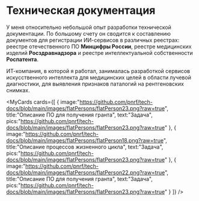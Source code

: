 
# Техническая документация

У меня относительно небольшой опыт разработки технической документации. По большому счету он сводится к составлению документов для регистрации ИИ-сервисов в различных реестрах: реестре отечественного ПО **Минцифры России**, реестре медицинских изделий **Росздравнадзора** и реестре интеллектуальной собственности **Роспатента**.

ИТ-компания, в которой я работал, занималась разработкой сервисов искусственного интеллекта для медицинских целей в области лучевой диагностики, для выявления признаков паталогий на рентгеновских снимках. 

<MyCards 
	cards={[
	{
		image:"https://github.com/pnrf/tech-docs/blob/main/images/flatPersons/flatPerson23.png?raw=true",
		title:"Описание ПО для получения гранта",
		text:"Задача",
		pics:"https://github.com/pnrf/tech-docs/blob/main/images/flatPersons/flatPerson23.png?raw=true"
	},
	{
		image:"https://github.com/pnrf/tech-docs/blob/main/images/flatPersons/flatPerson18.png?raw=true",
		title:"Описание процессов жизненного цикла",
		text:"Задача",
		pics:"https://github.com/pnrf/tech-docs/blob/main/images/flatPersons/flatPerson23.png?raw=true"
	},
	{
		image:"https://github.com/pnrf/tech-docs/blob/main/images/flatPersons/flatPerson22.png?raw=true",
		title:"Описание ПО для получения гранта",
		text:"Задача",
		pics:"https://github.com/pnrf/tech-docs/blob/main/images/flatPersons/flatPerson23.png?raw=true"
	}
]}
/> 